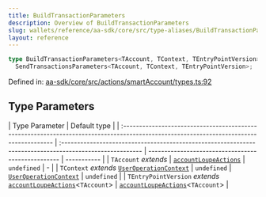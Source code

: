 ```yaml
---
title: BuildTransactionParameters
description: Overview of BuildTransactionParameters
slug: wallets/reference/aa-sdk/core/src/type-aliases/BuildTransactionParameters
layout: reference
---
```


```ts
type BuildTransactionParameters<TAccount, TContext, TEntryPointVersion> =
  SendTransactionsParameters<TAccount, TContext, TEntryPointVersion>;
```

Defined in: [aa-sdk/core/src/actions/smartAccount/types.ts:92](https://github.com/alchemyplatform/aa-sdk/blob/49e74eee8606f480b200b4612d00d950da8a8742/aa-sdk/core/src/actions/smartAccount/types.ts#L92)

## Type Parameters

| Type Parameter                                                                                                                          | Default type                                                                                             |
| :-------------------------------------------------------------------------------------------------------------------------------------- | :------------------------------------------------------------------------------------------------------- | -------------------------------------------------- | ----------- |
| `TAccount` _extends_                                                                                                                    | [`accountLoupeActions`](../../../../account-kit/core/src/variables/accountLoupeActions.mdx)              | `undefined`                                        | -           |
| `TContext` _extends_ [`UserOperationContext`](UserOperationContext.mdx)                                                                 | `undefined`                                                                                              | [`UserOperationContext`](UserOperationContext.mdx) | `undefined` |
| `TEntryPointVersion` _extends_ [`accountLoupeActions`](../../../../account-kit/core/src/variables/accountLoupeActions.mdx)\<`TAccount`> | [`accountLoupeActions`](../../../../account-kit/core/src/variables/accountLoupeActions.mdx)\<`TAccount`> |
